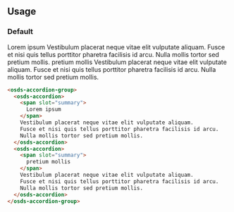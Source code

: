 
<GenericStyle />

## Usage

### Default

<Canvas withSource="none">
  <osds-accordion-group>
    <osds-accordion>
      <span slot="summary">
        Lorem ipsum
      </span>
      Vestibulum placerat neque vitae elit vulputate aliquam.
      Fusce et nisi quis tellus porttitor pharetra facilisis id arcu.
      Nulla mollis tortor sed pretium mollis.
    </osds-accordion>
    <osds-accordion>
      <span slot="summary">
        pretium mollis
      </span>
      Vestibulum placerat neque vitae elit vulputate aliquam.
      Fusce et nisi quis tellus porttitor pharetra facilisis id arcu.
      Nulla mollis tortor sed pretium mollis.
    </osds-accordion>
  </osds-accordion-group>
</Canvas >

```html
<osds-accordion-group>
  <osds-accordion>
    <span slot="summary">
      Lorem ipsum
    </span>
    Vestibulum placerat neque vitae elit vulputate aliquam.
    Fusce et nisi quis tellus porttitor pharetra facilisis id arcu.
    Nulla mollis tortor sed pretium mollis.
  </osds-accordion>
  <osds-accordion>
    <span slot="summary">
      pretium mollis
    </span>
    Vestibulum placerat neque vitae elit vulputate aliquam.
    Fusce et nisi quis tellus porttitor pharetra facilisis id arcu.
    Nulla mollis tortor sed pretium mollis.
  </osds-accordion>
</osds-accordion-group>
```
